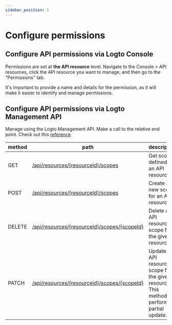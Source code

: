 ```yaml
---
sidebar_position: 1
---
```


# Configure permissions

## Configure API permissions via Logto Console

Permissions are set at **the API resource** level. Navigate to the <CloudLink to="/api-resources">Console > API resources</CloudLink>, click the API resource you want to manage, and then go to the "Permissions" tab.

It's important to provide a name and details for the permission, as it will make it easier to identify and manage permissions.

## Configure API permissions via Logto Management API

Manage using the Logto Management API. Make a call to the relative end point. Check out this [reference](https://openapi.logto.io/operation/operation-listresourcescopes).

| method | path                                                                                                                 | description                                                                                 |
| ------ | -------------------------------------------------------------------------------------------------------------------- | ------------------------------------------------------------------------------------------- |
| GET    | [/api/resources/\{resourceId\}/scopes](https://openapi.logto.io/operation/operation-listresourcescopes)              | Get scopes defined for an API resource.                                                     |
| POST   | [/api/resources/\{resourceId\}/scopes](https://openapi.logto.io/operation/operation-createresourcescope)             | Create a new scope for an API resource.                                                     |
| DELETE | [/api/resources/\{resourceId\}/scopes/\{scopeId\}](https://openapi.logto.io/operation/operation-deleteresourcescope) | Delete an API resource scope from the given resource.                                       |
| PATCH  | [/api/resources/\{resourceId\}/scopes/\{scopeId\}](https://openapi.logto.io/operation/operation-updateresourcescope) | Update an API resource scope for the given resource. This method performs a partial update. |
